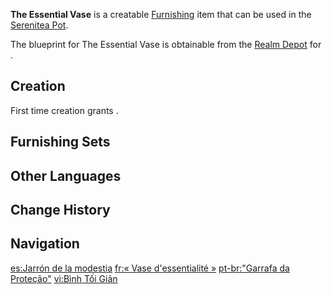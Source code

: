 {{Furnishing Infobox
|id             = 363207
|image          = Item The Essential Vase.png
|category       = Ornaments
|subcategory    = Potted Plant
|quality        = 3
|adeptal_energy = 60
|load           = 169
|reduced_load   = 127
|description    = A perfectly ordinary flower vase. Though it has been purchased by the [[Yashiro Commission]] and placed in a rather conspicuous place, its outward appearance and make are nothing special.<br>In truth, this vase contains the implication of "sticking to simplicity and doing one's basic job well." It also serves as encouragement to those who are temporarily facing tough times, reminding them that as long as they keep working hard, they can someday become outstanding, just like this vase.
|mention        = Yashiro Commission
|blueprint      = Realm Depot
}}
'''The Essential Vase''' is a creatable [[Furnishing]] item that can be used in the [[Serenitea Pot]].

The blueprint for The Essential Vase is obtainable from the [[Realm Depot]] for {{Item|Realm Currency|24|x=160}}.

==Creation==
First time creation grants {{Item|Trust|24|x=60}}.
{{Recipe
|type = Creation
|time = 14h
|White Iron Chunk = 8
|sort = White Iron Chunk
}}

==Furnishing Sets==
{{Craft Usage|type=Furnishing Set}}

==Other Languages==
{{Other Languages
|en      = The Essential Vase
|zhs     = 「素守之瓶」
|zhs_rm  = "Sù Shǒu zhī Píng"
|zht     = 「素守之瓶」
|zht_rm  = "Sù Shǒu zhī Píng"
|zh_tl   = "Vase of Plain Perseverance"
|ja      = 「素守の瓶」
|ja_rm   = "Soshu no Bin"{{Assumed}}
|ja_tl   = "Vase of Basic Perseverance"{{Sino}}
|ko      = 「평범한 꽃병」
|ko_tl   = "Normal Vase"
|es      = Jarrón de la modestia
|es_tl   = Vase of Modesty
|fr      = «&nbsp;Vase d'essentialité&nbsp;»
|fr_tl   = "Vase of Essentiality"
|ru      = Незаменимая ваза
|ru_tl   = Irreplaceable Vase
|th      = "แจกันแห่งจรรยาบรรณ"
|th_rm   = 
|th_tl   = 
|vi      = Bình Tối Giản
|vi_tl   = 
|de      = „Bescheidene Vase“
|de_tl   = "Humble Vase"
|id      = Vas Sederhana nan Biasa
|id_tl   = Simple and Ordinary Vase
|pt      = "Garrafa da Proteção"
|pt_tl   = 
|tr      = Mükemmel Vazo
|tr_tl   = 
|it      = Vaso essenziale
|it_tl   = 
}}

==Change History==
{{Change History|2.2}}

==Navigation==
{{Furnishing Navbox|interior}}

[[es:Jarrón de la modestia]]
[[fr:« Vase d'essentialité »]]
[[pt-br:"Garrafa da Proteção"]]
[[vi:Bình Tối Giản]]
